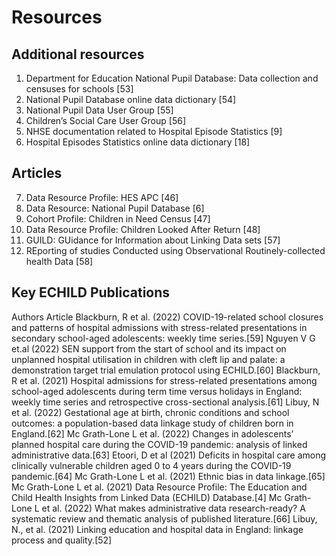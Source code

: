 # Resources {#sec-resources}

## Additional resources

1. Department for Education National Pupil Database: Data collection and censuses for schools [53]
2. National Pupil Database online data dictionary [54]
3. National Pupil Data User Group [55]
4. Children’s Social Care User Group [56]
5. NHSE documentation related to Hospital Episode Statistics [9]
6. Hospital Episodes Statistics online data dictionary [18]

## Articles 

7. Data Resource Profile: HES APC [46]
8. Data Resource: National Pupil Database [6]
9. Cohort Profile: Children in Need Census [47]
10. Data Resource Profile: Children Looked After Return [48]
11. GUILD: GUidance for Information about Linking Data sets [57]
12. REporting of studies Conducted using Observational Routinely-collected health Data [58]

## Key ECHILD Publications 

Authors Article 
Blackburn, R et al. (2022) COVID-19-related school closures and patterns of hospital admissions with stress-related 
presentations in secondary school-aged adolescents: weekly time series.[59]
Nguyen V G et.al (2022) SEN support from the start of school and its impact on unplanned hospital utilisation in 
children with cleft lip and palate: a demonstration target trial emulation protocol using 
ECHILD.[60]
Blackburn, R et al. (2021) Hospital admissions for stress-related presentations among school-aged adolescents during 
term time versus holidays in England: weekly time series and retrospective cross-sectional 
analysis.[61]
Libuy, N et al. (2022) Gestational age at birth, chronic conditions and school outcomes: a population-based data 
linkage study of children born in England.[62]
Mc Grath-Lone L et al. (2022) Changes in adolescents’ planned hospital care during the COVID-19 pandemic: analysis of 
linked administrative data.[63]
Etoori, D et al (2021) Deficits in hospital care among clinically vulnerable children aged 0 to 4 years during the 
COVID-19 pandemic.[64]
Mc Grath-Lone L et al. (2021) Ethnic bias in data linkage.[65]
Mc Grath-Lone L et al. (2021) Data Resource Profile: The Education and Child Health Insights from Linked Data (ECHILD) 
Database.[4]
Mc Grath-Lone L et al. (2022) What makes administrative data research-ready? A systematic review and thematic analysis 
of published literature.[66]
Libuy, N., et al. (2021) Linking education and hospital data in England: linkage process and quality.[52]
